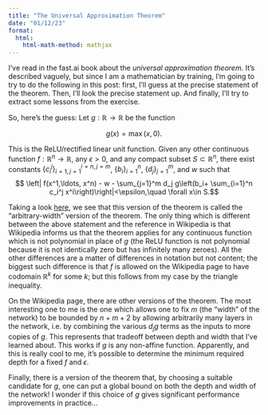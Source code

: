```yaml
---
title: "The Universal Approximation Theorem"
date: "01/12/23"
format:
  html:
    html-math-method: mathjax
---
```


I've read in the fast.ai book about the *universal approximation theorem*. It's described vaguely, but since I am a mathematician by training, I'm going to try to do the following in this post: first, I'll guess at the precise statement of the theorem. Then, I'll look the precise statement up. And finally, I'll try to extract some lessons from the exercise.

So, here's the guess:
Let $g:\mathbb R \to \mathbb R$ be the function 

$$g(x) = \max(x,0).$$

This is the ReLU/rectified linear unit function.
Given any other continuous function $f: \mathbb R^n \to \mathbb R$, any $\epsilon>0$, and any compact subset $S\subset \mathbb R^n$, there exist constants $\{c_{i}^j\}_{i=1,j=1}^{i=n,j=m}$, $\{b_i\}_{i=1}^n$, $\{d_j\}_{j=1}^m$, and $w$ such that 
$$ \left| f(x^1,\ldots, x^n) - w - \sum_{j=1}^m d_j g\left(b_i+ \sum_{i=1}^n c_i^j x^i\right)\right|<\epsilon,\quad \forall x\in S.$$


Taking a look [here](https://en.wikipedia.org/wiki/Universal_approximation_theorem#Arbitrary-width_case), we see that this version of the theorem is called the "arbitrary-width" version of the theorem.
The only thing which is different between the above statement and the reference in Wikipedia is that Wikipedia informs us that the theorem applies for any continuous function which is not polynomial in place of $g$ (the ReLU function is not polynomial because it is not identically zero but has infinitely many zeroes).
All the other differences are a matter of differences in notation but not content; the biggest such difference is that $f$ is allowed on the Wikipedia page to have codomain $\mathbb R^k$ for some $k$; but this follows from my case by the triangle inequality. 

On the Wikipedia page, there are other versions of the theorem.
The most interesting one to me is the one which allows one to fix $m$ (the "width" of the network) to be bounded by $n+m+2$ by allowing arbitrarily many layers in the network, i.e. by combining the various $d_j g$ terms as the inputs to more copies of $g$.
This represents that tradeoff between depth and width that I've learned about.
This works if $g$ is any non-affine function.
Apparently, and this is really cool to me, it's possible to determine the minimum required depth for a fixed $f$ and $\epsilon$.

Finally, there is a version of the theorem that, by choosing a suitable candidate for $g$, one can put a global bound on both the depth and width of the network! I wonder if this choice of $g$ gives significant performance improvements in practice...

